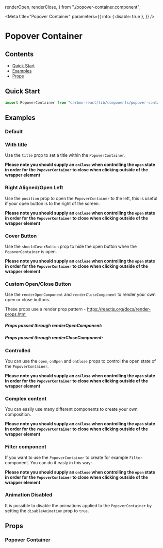 
  renderOpen,
  renderClose,
} from "./popover-container.component";


<Meta
  title="Popover Container"
  parameters={{
    info: { disable: true },
  }}
/>

# Popover Container

## Contents

- [Quick Start](#quick-start)
- [Examples](#examples)
- [Props](#props)

## Quick Start

```javascript
import PopoverContainer from "carbon-react/lib/components/popover-container";
```

## Examples

### Default

<Canvas>
  <Story
    name="default"
    story={stories.Default}
  />
</Canvas>

### With title

Use the `title` prop to set a title within the `PopoverContainer`.

**Please note you should supply an `onClose` when controlling the `open` state in order for the `PopoverContainer` to close when clicking outside of the wrapper element**

<Canvas>
  <Story name="title" story={stories.Title} />
</Canvas>

### Right Aligned/Open Left

Use the `position` prop to open the `PopoverContainer` to the left, this is useful if your open button is to the right
of the screen.

**Please note you should supply an `onClose` when controlling the `open` state in order for the `PopoverContainer` to close when clicking outside of the wrapper element**

<Canvas>
  <Story name="position" story={stories.Position} />
</Canvas>

### Cover Button

Use the `shouldCoverButton` prop to hide the open button when the `PopoverContainer` is open.

**Please note you should supply an `onClose` when controlling the `open` state in order for the `PopoverContainer` to close when clicking outside of the wrapper element**

<Canvas>
  <Story name="cover button" story={stories.CoverButton} />
</Canvas>

### Custom Open/Close Button

Use the `renderOpenComponent` and `renderCloseComponent` to render your own open or close buttons.

These props use a render prop pattern - https://reactjs.org/docs/render-props.html

##### Props passed through renderOpenComponent:

<Props of={renderOpen} />

##### Props passed through renderCloseComponent:

<Props of={renderClose} />

<Canvas>
  <Story name="render props" story={stories.RenderProps} />
</Canvas>

### Controlled

You can use the `open`, `onOpen` and `onClose` props to control the open state of the `PopoverContainer`.

**Please note you should supply an `onClose` when controlling the `open` state in order for the `PopoverContainer` to close when clicking outside of the wrapper element**

<Canvas>
  <Story name="controlled" story={stories.Controlled} />
</Canvas>

### Complex content

You can easily use many different components to create your own composition.

**Please note you should supply an `onClose` when controlling the `open` state in order for the `PopoverContainer` to close when clicking outside of the wrapper element**

<Canvas>
  <Story name="complex" story={stories.Complex} />
</Canvas>

### Filter component

If you want to use the `PopoverContainer` to create for example `Filter` component.
You can do it easly in this way:

**Please note you should supply an `onClose` when controlling the `open` state in order for the `PopoverContainer` to close when clicking outside of the wrapper element**

<Canvas>
  <Story name="filter" story={stories.Filter} />
</Canvas>

### Animation Disabled  

It is possible to disable the animations applied to the `PopoverContainer` by setting the `disableAnimation` prop to `true`.

<Canvas>
  <Story
    name="disable animation"
    story={stories.DisableAnimation}
  />
</Canvas>

## Props

### Popover Container

<StyledSystemProps of={PopoverContainer} padding noHeader />
